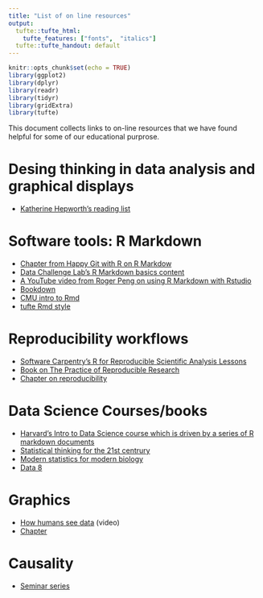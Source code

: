 ```yaml
---
title: "List of on line resources"
output:
  tufte::tufte_html: 
    tufte_features: ["fonts",  "italics"]
  tufte::tufte_handout: default
---
```


```r
knitr::opts_chunk$set(echo = TRUE)
library(ggplot2)
library(dplyr)
library(readr)
library(tidyr)
library(gridExtra)
library(tufte)
```

This document collects links to on-line resources that we have found helpful for some of our educational purprose.

# Desing thinking in data analysis and graphical displays

- [Katherine Hepworth's reading list](https://kathep.com/tools/readings/)

# Software tools: R Markdown

- [Chapter from Happy Git with R on R Markdow](https://happygitwithr.com/rmd-test-drive.html)
- [Data Challenge Lab's R Markdown basics content](https://dcl-2020-01.github.io/curriculum/rmarkdown-basics.html)
- [A YouTube video from Roger Peng on using R Markdown with Rstudio](https://www.youtube.com/watch?v=DNS7i2m4sB0)
- [Bookdown](https://bookdown.org/yihui/rmarkdown/)
- [CMU intro to Rmd]( http://www.stat.cmu.edu/~cshalizi/rmarkdown/)
- [tufte Rmd style]( http://rstudio.github.io/tufte/)

# Reproducibility workflows

- [Software Carpentry's R for Reproducible Scientific Analysis Lessons](http://swcarpentry.github.io/r-novice-gapminder/)
- [Book on The Practice of Reproducible Research](https://www.practicereproducibleresearch.org/core-chapters/3-basic.html)
- [Chapter on reproducibility](https://statsthinking21.github.io/statsthinking21-core-site/doing-reproducible-research.html)

# Data Science Courses/books

- [Harvard's Intro to Data Science course which is driven by a series of R markdown documents](https://datasciencelabs.github.io/pages/syllabus.html)
- [Statistical thinking for the 21st centrury](https://statsthinking21.org)
- [Modern statistics for modern biology](http://web.stanford.edu/class/bios221/book/)
- [Data 8](http://data8.org)

# Graphics

- [How humans see data](https://www.youtube.com/watch?v=fSgEeI2Xpdc&feature=youtu.be) (video)
- [Chapter](http://web.stanford.edu/class/bios221/book/Chap-Graphics.html)

# Causality

- [Seminar series](https://sites.google.com/view/ocis/home?authuser=0)